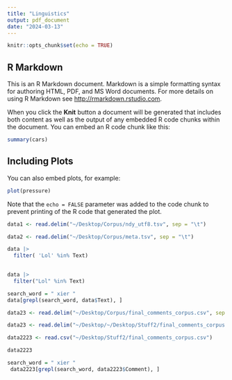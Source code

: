 ```yaml
---
title: "Linguistics"
output: pdf_document
date: "2024-03-13"
---
```


```r
knitr::opts_chunk$set(echo = TRUE)
```

## R Markdown

This is an R Markdown document. Markdown is a simple formatting syntax for authoring HTML, PDF, and MS Word documents. For more details on using R Markdown see <http://rmarkdown.rstudio.com>.

When you click the **Knit** button a document will be generated that includes both content as well as the output of any embedded R code chunks within the document. You can embed an R code chunk like this:

```r
summary(cars)
```

## Including Plots

You can also embed plots, for example:

```r
plot(pressure)
```

Note that the `echo = FALSE` parameter was added to the code chunk to prevent printing of the R code that generated the plot.

```r
data1 <- read.delim("~/Desktop/Corpus/ndy_utf8.tsv", sep = "\t")
```


```r
data2 <- read.delim("~/Desktop/Corpus/meta.tsv", sep = "\t")
```


```r
data |>
  filter( 'Lol' %in% Text)
  
```
```r
data |>
  filter("Lol" %in% Text)

```
```r
search_word = " xier "
data[grepl(search_word, data$Text), ]
```
```r
data23 <- read.delim("~/Desktop/Corpus/final_comments_corpus.csv", sep = "\t")
```
```r
data23 <- read.delim("~/Desktop/~/Desktop/Stuff2/final_comments_corpus.csv", sep = "\t")
```

```r
data2223 <- read.csv("~/Desktop/Stuff2/final_comments_corpus.csv")
```


```r

data2223

```

```r

search_word = " xier "
 data2223[grepl(search_word, data2223$Comment), ]

```

